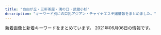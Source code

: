 ```yaml
---
title: "自由が丘・三軒茶屋・溝の口・武蔵小杉"
description: "キーワード別にの巨乳アジアン・チャイナエステ嬢情報をまとめました。"
---
```


新着画像と新着キーワードをまとめています。
2021年06月06日の情報です。

<DmmAffiliateIns />
<KeywordTable
  shops={
    [
    {
        "img_links": [
            "http://aosora.work/images/3.jpg",
            "http://aosora.work/staff/risa.jpg",
            "http://aosora.work/img/yu2.jpg",
            "http://aosora.work/staff/karen.jpg",
            "http://aosora.work/images/8.jpg",
            "http://aosora.work/img/hina2.jpg",
            "http://aosora.work/images/5.jpg",
            "http://aosora.work/images/s2.jpg",
            "http://aosora.work/staff/yu.jpg",
            "http://aosora.work/img/momo2.jpg",
            "http://aosora.work/staff/hina.jpg",
            "http://aosora.work/img/yu1.jpg",
            "http://aosora.work/img/risa1.jpg",
            "http://aosora.work/staff/momo.jpg",
            "http://aosora.work/images/mobile.png",
            "http://aosora.work/images/sys2.jpg",
            "http://aosora.work/images/int1.png",
            "http://aosora.work/images/staff_t.png",
            "http://aosora.work/img/miya1.jpg",
            "http://aosora.work/images/7.jpg",
            "http://aosora.work/img/ayumi1.jpg",
            "http://aosora.work/staff/sora.jpg",
            "http://aosora.work/img/karen1.jpg",
            "http://aosora.work/staff/ayumi.jpg",
            "http://aosora.work/staff/miya.jpg",
            "http://aosora.work/images/1.jpg",
            "http://aosora.work/images/2.jpg",
            "http://aosora.work/images/4.jpg",
            "http://aosora.work/images/sys1.jpg",
            "http://aosora.work/images/interior_t.png",
            "http://aosora.work/img/sora2.jpg",
            "http://aosora.work/img/momo1.jpg",
            "http://aosora.work/images/s1.jpg",
            "http://aosora.work/img/hina1.jpg",
            "http://aosora.work/images/sys3.png",
            "http://aosora.work/images/news.png",
            "http://aosora.work/images/6.jpg",
            "http://aosora.work/img/karen2.jpg",
            "http://aosora.work/images/head.jpg",
            "http://aosora.work/images/int2.png",
            "http://aosora.work/images/s1.png",
            "http://aosora.work/img/sora1.jpg"
        ],
        "url": "http://aosora.work/",
        "keywords": {},
        "station": "\u4e09\u8ed2\u8336\u5c4b\u99c5\u5357\u53e3",
        "name": "\u9752\u7a7a"
    },
    {
        "keywords": {
            "C": 14
        },
        "station": "\u81ea\u7531\u304c\u4e18\u99c5\u5357\u53e3",
        "url": "http://ms-rlx.com/",
        "img_links": [
            "http://ms-rlx.com/img/msgbtn.png",
            "http://ms-rlx.com/i/files/homeimg.jpg",
            "http://ms-rlx.com/staff/ringo/01.jpg",
            "http://ms-rlx.com/staff/momo/01mb.jpg",
            "http://ms-rlx.com/staff/sachan/01mb.jpg",
            "http://ms-rlx.com/staff/momo/01.jpg",
            "http://ms-rlx.com/staff/ringo/01mb.jpg",
            "http://ms-rlx.com/img/ttl_staff.png",
            "http://ms-rlx.com/staff/milk/01mb.jpg",
            "http://ms-rlx.com/pic/head.png",
            "http://ms-rlx.com/img/ttl_rec.png",
            "http://ms-rlx.com/staff/ruri/01.jpg",
            "http://ms-rlx.com/img/ttl_mobile.png",
            "http://ms-rlx.com/staff/milk/01.jpg",
            "http://ms-rlx.com/img/access/road01.jpg",
            "http://ms-rlx.com/staff/ruri/01mb.jpg",
            "http://ms-rlx.com/img/youtube.jpg",
            "http://ms-rlx.com/img/ttl_concept.png",
            "http://ms-rlx.com/img/access/road02.jpg",
            "http://ms-rlx.com/img/access/road03.jpg",
            "http://ms-rlx.com/img/att.png",
            "http://ms-rlx.com/staff/sachan/01.jpg",
            "http://ms-rlx.com/img/ttl_tnew.png"
        ],
        "name": "\u697d\u697d\u5c4b"
    },
    {
        "url": "http://www.jojo.mensnv.com/",
        "keywords": {
            "\u30bb\u30af\u30b7\u30fc": 1,
            "86": 12,
            "88": 3,
            "85": 9,
            "D": 18,
            "84": 6,
            "C": 3
        },
        "img_links": [
            "http://www.jojo.mensnv.com/images/mobile.jpg",
            "http://www.jojo.mensnv.com/files/004-03.jpg",
            "http://www.jojo.mensnv.com/files/009-03.jpg",
            "http://www.jojo.mensnv.com/images/coverGirlParts.png",
            "http://www.jojo.mensnv.com/files/011-03.jpg",
            "http://www.jojo.mensnv.com/files/003-03.jpg",
            "http://www.jojo.mensnv.com/images/tel.png",
            "http://www.jojo.mensnv.com/files/012-03.jpg",
            "http://www.jojo.mensnv.com/files/005-02.jpg",
            "http://www.jojo.mensnv.com/images/showCover.png",
            "http://www.jojo.mensnv.com/files/006-03.jpg",
            "http://www.jojo.mensnv.com/files/002-02.jpg",
            "http://www.jojo.mensnv.com/images/slider/03.jpg",
            "http://www.jojo.mensnv.com/images/backlistbtn.png",
            "http://www.jojo.mensnv.com/files/002-03.jpg",
            "http://www.jojo.mensnv.com/files/006.jpg",
            "http://www.jojo.mensnv.com/files/012.jpg",
            "http://www.jojo.mensnv.com/files/013-03.jpg",
            "http://www.jojo.mensnv.com/files/005-03.jpg",
            "http://www.jojo.mensnv.com/images/slider/01.jpg",
            "http://www.jojo.mensnv.com/files/002.jpg",
            "http://www.jojo.mensnv.com/files/001.jpg",
            "http://www.jojo.mensnv.com/files/005.jpg",
            "http://www.jojo.mensnv.com/files/010-03.jpg",
            "http://www.jojo.mensnv.com/files/010.jpg",
            "http://www.jojo.mensnv.com/files/003-02.jpg",
            "http://www.jojo.mensnv.com/files/007-02.jpg",
            "http://www.jojo.mensnv.com/files/004.jpg",
            "http://www.jojo.mensnv.com/images/slider/02.jpg",
            "http://www.jojo.mensnv.com/files/003.jpg",
            "http://www.jojo.mensnv.com/files/004-02.jpg",
            "http://www.jojo.mensnv.com/files/006-02.jpg",
            "http://www.jojo.mensnv.com/files/007-03.jpg",
            "http://www.jojo.mensnv.com/files/009-02.jpg",
            "http://www.jojo.mensnv.com/files/009.jpg",
            "http://www.jojo.mensnv.com/files/014-03.jpg",
            "http://www.jojo.mensnv.com/files/013-02.jpg",
            "http://www.jojo.mensnv.com/files/011-02.jpg",
            "http://www.jojo.mensnv.com/files/014.jpg",
            "http://www.jojo.mensnv.com/files/001-03.jpg",
            "http://www.jojo.mensnv.com/files/012-02.jpg",
            "http://www.jojo.mensnv.com/files/013.jpg",
            "http://www.jojo.mensnv.com/files/011.jpg",
            "http://www.jojo.mensnv.com/files/014-02.jpg",
            "http://www.jojo.mensnv.com/files/010-02.jpg",
            "http://www.jojo.mensnv.com/files/001-02.jpg",
            "http://www.jojo.mensnv.com/files/007.jpg"
        ],
        "name": "JoJo",
        "station": "\u4e09\u8ed2\u8336\u5c4b\u99c5\u5357\u53e3"
    },
    {
        "station": "\u4e8c\u5b50\u7389\u5ddd\u99c5\u897f\u53e3",
        "keywords": {
            "85": 1,
            "C": 12,
            "86": 4,
            "D": 5
        },
        "url": "http://www.bilibiailei.xyz/",
        "name": "NICE\uff5e\u30ca\u30a4\u30b9",
        "img_links": [
            "http://www.bilibiailei.xyz/uploads/210522/1-210522104521Z1.jpg",
            "http://www.bilibiailei.xyz/style/images/girl-z1.jpg",
            "http://www.bilibiailei.xyz/style/images/dt.jpg",
            "http://www.bilibiailei.xyz/uploads/210522/1-210522104GJ01.jpg",
            "http://www.bilibiailei.xyz/style/images/end.jpg",
            "http://www.bilibiailei.xyz/style/images/bj3.png",
            "http://www.bilibiailei.xyz/style/images/room2.jpg",
            "http://www.bilibiailei.xyz/style/images/girl-z2.jpg",
            "http://www.bilibiailei.xyz/uploads/210522/1-210522104635540.jpg",
            "http://www.bilibiailei.xyz/html/dianna_jing/images/room5.jpg",
            "http://www.bilibiailei.xyz/style/images/top.png",
            "http://www.bilibiailei.xyz/uploads/210522/1-210522104K59A.jpg",
            "http://www.bilibiailei.xyz/uploads/210522/1-210522104601529.jpg",
            "http://www.bilibiailei.xyz/style/images/room1.jpg",
            "http://www.bilibiailei.xyz/style/images/room3.jpg",
            "http://www.bilibiailei.xyz/style/images/room4.jpg",
            "http://www.bilibiailei.xyz/style/images/staff_line.png",
            "http://www.bilibiailei.xyz/style/images/mobile.jpg"
        ]
    },
    {
        "keywords": {},
        "name": "\u767d\u3044\u604b\u4eba",
        "img_links": [
            "http://www.koibito.mensest.com/images/nav-004.png",
            "http://www.koibito.mensest.com/images/nav-001.png",
            "http://www.koibito.mensest.com/photo_news/upimg/3177860b72abf9184e_2.jpg",
            "http://www.koibito.mensest.com/images/nav-005.png",
            "http://www.koibito.mensest.com/photo_news/upimg/3177860b72abf9184e_0.jpg",
            "http://www.koibito.mensest.com/files/002.jpg",
            "http://www.koibito.mensest.com/images/nav-002.png",
            "http://www.koibito.mensest.com/images/top02-left.png",
            "http://www.koibito.mensest.com/photo_news/upimg/3177860b72abf9184e_1.jpg",
            "http://www.koibito.mensest.com/files/003.jpg",
            "http://www.koibito.mensest.com/images/top01.png",
            "http://www.koibito.mensest.com/images/nav-006.png",
            "http://www.koibito.mensest.com/images/nav-003.png",
            "http://www.koibito.mensest.com/images/top003.png",
            "http://www.koibito.mensest.com/images/tel.png",
            "http://www.koibito.mensest.com/images/osusume01.png",
            "http://www.koibito.mensest.com/files/001.jpg"
        ],
        "url": "http://www.koibito.mensest.com/",
        "station": "\u4e09\u8ed2\u8336\u5c4b\u99c5\u5357\u53e3B"
    },
    {
        "station": "\u5b66\u82b8\u5927\u5b66\u99c5\u897f\u53e3",
        "url": "http://clair.work/",
        "img_links": [
            "http://clair.work/staff/ayaka1.jpg",
            "http://clair.work/images/recruit/point_09.png",
            "http://clair.work/images/recruit/point_08.png",
            "http://clair.work/images/recruit/nagare_06.png",
            "http://clair.work/staff/humi2.jpg",
            "http://clair.work/images/trigger.jpg",
            "http://clair.work/images/icon_ranking_02.png",
            "http://clair.work/images/icon_new.png",
            "http://clair.work/images/sw_home.png",
            "http://clair.work/images/recruit/nagare_05.png",
            "http://clair.work/images/recruit/nagare_02.jpg",
            "http://clair.work/images/no_image.jpg",
            "http://clair.work/images/mainvisual_01.jpg",
            "http://clair.work/images/icon_ranking_01.png",
            "http://clair.work/images/mainvisual_01_s.jpg",
            "http://clair.work/images/sw_tel.png",
            "http://clair.work/images/mainvisual_02.jpg",
            "http://clair.work/images/recruit/sp_mainvisual.jpg",
            "http://clair.work/staff/kasumi1.jpg",
            "http://clair.work/images/icon_ranking_03.png",
            "http://clair.work/images/head_therapist.jpg",
            "http://clair.work/images/recruit/nagare_01.jpg",
            "http://clair.work/images/recruit/nagare_07.png",
            "http://clair.work/images/icon_ranking_04.png",
            "http://clair.work/images/recruit/point_06.png",
            "http://clair.work/staff/humi1.jpg",
            "http://clair.work/images/recruit/point_03.png",
            "http://clair.work/images/recruit/point_04.png",
            "http://clair.work/staff/mayu1.jpg",
            "http://clair.work/images/head_interior.jpg",
            "http://clair.work/images/recruit/req_03.jpg",
            "http://clair.work/staff/yua1.jpg",
            "http://clair.work/images/recruit/nagare_03.jpg",
            "http://clair.work/images/recruit/message_03.png",
            "http://clair.work/images/recruit/point_05.png",
            "http://clair.work/images/mainvisual_02_s.jpg",
            "http://clair.work/images/icon_ranking_05.png",
            "http://clair.work/images/recruit/point_07.png"
        ],
        "keywords": {
            "E": 2,
            "D": 4,
            "C": 4
        },
        "name": "Clair \uff5e\u30af\u30ec\u30fc\u30eb\uff5e"
    },
    {
        "station": "\u4e09\u8ed2\u8336\u5c4b\u99c5\u5357\u53e3",
        "img_links": [
            "http://www.esthe.esraku.com/images/m1.jpg",
            "http://www.esthe.esraku.com/files/005.jpg",
            "http://www.esthe.esraku.com/files/002.jpg",
            "http://www.esthe.esraku.com/files/004.jpg",
            "http://www.esthe.esraku.com/images/s_message.png",
            "http://www.esthe.esraku.com/images/m3.jpg",
            "http://www.esthe.esraku.com/files/006.jpg",
            "http://www.esthe.esraku.com/images/s_top_therapist.png",
            "http://www.esthe.esraku.com/images/s_pickup.png",
            "http://www.esthe.esraku.com/images/slider-img002.jpg",
            "http://www.esthe.esraku.com/images/m6.jpg",
            "http://www.esthe.esraku.com/images/m2.jpg",
            "http://www.esthe.esraku.com/images/m4.jpg",
            "http://www.esthe.esraku.com/files/003.jpg",
            "http://www.esthe.esraku.com/images/slider-img001.jpg",
            "http://www.esthe.esraku.com/images/s_news.png",
            "http://www.esthe.esraku.com/files/001.jpg"
        ],
        "name": "\u53f0\u6e7e\u30a8\u30b9\u30c6",
        "url": "http://www.esthe.esraku.com/",
        "keywords": {
            "D": 40,
            "88": 8,
            "85": 8,
            "E": 8,
            "91": 8,
            "87": 16,
            "86": 8
        }
    },
    {
        "keywords": {
            "C": 2
        },
        "station": "\u5b66\u82b8\u5927\u5b66\u99c5\u6771\u53e3",
        "name": "\u5fc3\u697d",
        "url": "http://ms-shinraku.com/",
        "img_links": [
            "http://ms-shinraku.com/staff/kanako/01.jpg",
            "http://ms-shinraku.com/staff/ayumi/01.jpg",
            "http://ms-shinraku.com/img/ttl_staff.png",
            "http://ms-shinraku.com/pic/topimg1.jpg",
            "http://ms-shinraku.com/staff/ran/01.jpg",
            "http://ms-shinraku.com/pic/topimg2.jpg",
            "http://ms-shinraku.com/img/foot.png",
            "http://ms-shinraku.com/staff/momoka/01.jpg",
            "http://ms-shinraku.com/staff/mari/01.jpg",
            "http://ms-shinraku.com/i/files/homeimg.jpg",
            "http://ms-shinraku.com/pic/head.jpg",
            "http://ms-shinraku.com/staff/yuki/01.jpg"
        ]
    },
    {
        "img_links": [
            "http://b-berry.work/images/ac1.jpg",
            "http://b-berry.work/images/3.jpg",
            "http://b-berry.work/img/maya1.jpg",
            "http://b-berry.work/images/ac2.jpg",
            "http://b-berry.work/images/int1.jpg",
            "http://b-berry.work/images/news.jpg",
            "http://b-berry.work/images/head.jpg",
            "http://b-berry.work/images/1.jpg",
            "http://b-berry.work/staff/yuri.jpg",
            "http://b-berry.work/img/mona1.jpg",
            "http://b-berry.work/images/tg.jpg",
            "http://b-berry.work/images/rec1.jpg",
            "http://b-berry.work/images/2.jpg",
            "http://b-berry.work/images/sys.jpg",
            "http://b-berry.work/images/staff_t.jpg",
            "http://b-berry.work/images/interior_t.jpg",
            "http://b-berry.work/staff/mona.jpg",
            "http://b-berry.work/images/int2.jpg",
            "http://b-berry.work/staff/maya.jpg",
            "http://b-berry.work/images/s1.png",
            "http://b-berry.work/images/rec2.jpg",
            "http://b-berry.work/img/yuri1.jpg"
        ],
        "name": "\u30d6\u30eb\u30fc\u30d9\u30ea\u30fc",
        "keywords": {},
        "station": "\u81ea\u7531\u304c\u4e18\u99c5\u5317\u53e3",
        "url": "http://b-berry.work/"
    },
    {
        "url": "http://www.es-flower.link/",
        "keywords": {},
        "img_links": [
            "http://www.es-flower.link/images/1.jpg",
            "http://www.es-flower.link/images/ta.jpg",
            "http://www.es-flower.link/sp/images/time.jpg",
            "http://www.es-flower.link/sp/menu/staff.jpg",
            "http://www.es-flower.link/images/3.jpg",
            "http://www.es-flower.link/sp/img/koyuki1.jpg",
            "http://www.es-flower.link/images/interior_t.jpg",
            "http://www.es-flower.link/sp/images/sys2.jpg",
            "http://www.es-flower.link/sp/images/sisu_t.jpg",
            "http://www.es-flower.link/images/7.jpg",
            "http://www.es-flower.link/sp/images/head.png",
            "http://www.es-flower.link/sp/menu/interior.jpg",
            "http://www.es-flower.link/images/head.jpg",
            "http://www.es-flower.link/sp/images/5.jpg",
            "http://www.es-flower.link/images/int1.png",
            "http://www.es-flower.link/sp/images/newsb.png",
            "http://www.es-flower.link/images/staff_t.jpg",
            "http://www.es-flower.link/sp/images/int2.jpg",
            "http://www.es-flower.link/img/huyumi1.jpg",
            "http://www.es-flower.link/sp/images/1.jpg",
            "http://www.es-flower.link/images/rec2.jpg",
            "http://www.es-flower.link/sp/images/top.jpg",
            "http://www.es-flower.link/img/yume1.jpg",
            "http://www.es-flower.link/images/2.jpg",
            "http://www.es-flower.link/images/sys.png",
            "http://www.es-flower.link/sp/images/sys3.jpg",
            "http://www.es-flower.link/sp/img/huyumi1.jpg",
            "http://www.es-flower.link/sp/images/sys1.jpg",
            "http://www.es-flower.link/images/rec1.png",
            "http://www.es-flower.link/sp/images/interior_t.jpg",
            "http://www.es-flower.link/images/6.jpg",
            "http://www.es-flower.link/sp/img/arisa1.jpg",
            "http://www.es-flower.link/img/yuyu1.jpg",
            "http://www.es-flower.link/sp/images/2.jpg",
            "http://www.es-flower.link/images/info.jpg",
            "http://www.es-flower.link/sp/images/staff_t.jpg",
            "http://www.es-flower.link/images/news.jpg",
            "http://www.es-flower.link/img/mizuki1.jpg",
            "http://www.es-flower.link/sp/menu/top.jpg",
            "http://www.es-flower.link/sp/images/7.jpg",
            "http://www.es-flower.link/img/nene1.jpg",
            "http://www.es-flower.link/sp/images/int1.jpg",
            "http://www.es-flower.link/sp/img/mizuki1.jpg",
            "http://www.es-flower.link/images/int2.png",
            "http://www.es-flower.link/sp/images/6.jpg",
            "http://www.es-flower.link/images/5.jpg",
            "http://www.es-flower.link/img/arisa1.jpg",
            "http://www.es-flower.link/sp/images/rec2.jpg",
            "http://www.es-flower.link/images/mobile.jpg",
            "http://www.es-flower.link/sp/images/news.jpg",
            "http://www.es-flower.link/img/koyuki1.jpg",
            "http://www.es-flower.link/sp/images/4.jpg",
            "http://www.es-flower.link/sp/images/sisu.jpg",
            "http://www.es-flower.link/sp/images/tel.jpg",
            "http://www.es-flower.link/sp/images/3.jpg",
            "http://www.es-flower.link/sp/images/footer.jpg",
            "http://www.es-flower.link/sp/images/pc.jpg",
            "http://www.es-flower.link/sp/images/rec1.jpg",
            "http://www.es-flower.link/sp/images/rec3.jpg",
            "http://www.es-flower.link/images/4.jpg",
            "http://www.es-flower.link/sp/img/yume1.jpg",
            "http://www.es-flower.link/sp/images/ac1.jpg",
            "http://www.es-flower.link/sp/img/nene1.jpg",
            "http://www.es-flower.link/images/sm.jpg",
            "http://www.es-flower.link/sp/img/yuyu1.jpg"
        ],
        "name": "\u6625\u306e\u604b",
        "station": "\u81ea\u7531\u304c\u4e18\u99c5\u5317\u53e3"
    },
    {
        "station": "\u4e09\u8ed2\u8336\u5c4b\u99c5\u5317\u53e3B",
        "name": "Sexy Girl",
        "keywords": {
            "D": 6,
            "85": 2,
            "87": 6,
            "\u30bb\u30af\u30b7\u30fc": 31,
            "C": 20,
            "86": 2,
            "88": 2
        },
        "url": "http://www.hanamizuki.esturl.com/",
        "img_links": [
            "http://www.hanamizuki.esturl.com/img/header03.png",
            "http://www.hanamizuki.esturl.com/img/pickup.jpg",
            "http://www.hanamizuki.esturl.com/img/ttl_info.png",
            "http://www.hanamizuki.esturl.com/img/btn_side_mobile.jpg",
            "http://www.hanamizuki.esturl.com/img/btn_blog.png",
            "http://www.hanamizuki.esturl.com/files/001.jpg",
            "http://www.hanamizuki.esturl.com/img/goback.jpg",
            "http://www.hanamizuki.esturl.com/files/002.jpg",
            "http://www.hanamizuki.esturl.com/files/003.jpg",
            "http://www.hanamizuki.esturl.com/files/004.jpg",
            "http://www.hanamizuki.esturl.com/img/ttl_news.png",
            "http://www.hanamizuki.esturl.com/files/005.jpg",
            "http://www.hanamizuki.esturl.com/files/006.jpg"
        ]
    },
    {
        "img_links": [
            "http://www.wqiowaz.site/uploads/201008/1-20100Q55403531.jpg",
            "http://www.wqiowaz.site/uploads/200629/1-200629103142X4.jpg",
            "http://www.wqiowaz.site/picture/m-top003.jpg",
            "http://www.wqiowaz.site/uploads/200629/1-200629103204442.jpg",
            "http://www.wqiowaz.site/uploads/210526/1-210526124249116.jpg",
            "http://www.wqiowaz.site/uploads/200914/1-20091416442NT.jpg",
            "http://www.wqiowaz.site/picture/m-top004.jpg",
            "http://www.wqiowaz.site/picture/foot01.jpg",
            "http://www.wqiowaz.site/uploads/200914/1-200914164443K1.jpg",
            "http://www.wqiowaz.site/uploads/200629/1-200629103104120.jpg",
            "http://www.wqiowaz.site/uploads/201008/1-20100Q5550EL.jpg",
            "http://www.wqiowaz.site/uploads/201008/1-20100Q5541T55.jpg",
            "http://www.wqiowaz.site/uploads/200630/1-200630094K4325.jpg",
            "http://www.wqiowaz.site/uploads/200630/1-200630094H5294.jpg",
            "http://www.wqiowaz.site/picture/call.png",
            "http://www.wqiowaz.site/picture/m-head01.jpg",
            "http://www.wqiowaz.site/uploads/201008/1-20100Q55522V7.jpg",
            "http://www.wqiowaz.site/uploads/210526/1-210526124221D7.jpg",
            "http://www.wqiowaz.site/picture/cam-01.jpg"
        ],
        "url": "http://www.wqiowaz.site/",
        "station": "\u7528\u8cc0\u99c5\u6771\u53e3",
        "keywords": {
            "84": 2,
            "D": 4,
            "86": 1,
            "F": 4,
            "94": 5
        },
        "name": "Sweet"
    },
    {
        "url": "http://www.miyuki.es-relax.info/",
        "keywords": {},
        "img_links": [
            "http://www.miyuki.es-relax.info/images/sp01.jpg",
            "http://www.miyuki.es-relax.info/gals/yuki1.jpg",
            "http://www.miyuki.es-relax.info/images/info2.jpg",
            "http://www.miyuki.es-relax.info/images/kp01.jpg",
            "http://www.miyuki.es-relax.info/gals/yuri1.jpg",
            "http://www.miyuki.es-relax.info/gals/nana1.jpg",
            "http://www.miyuki.es-relax.info/images/sp03.jpg",
            "http://www.miyuki.es-relax.info/images/yoyaku.png",
            "http://www.miyuki.es-relax.info/images/info3.jpg",
            "http://www.miyuki.es-relax.info/images/info1.jpg",
            "http://www.miyuki.es-relax.info/images/info4.jpg",
            "http://www.miyuki.es-relax.info/images/sp02.jpg"
        ],
        "station": "\u5927\u5ca1\u5c71\u99c5",
        "name": "\u30de\u30c3\u30b5\u30fc\u30b8\u306e\u66d9"
    },
    {
        "img_links": [
            "http://www.mikaeribijin.esturl.com/images/mobile.png",
            "http://www.mikaeribijin.esturl.com/files/003.jpg",
            "http://www.mikaeribijin.esturl.com/images/shop/shop03.jpg",
            "http://www.mikaeribijin.esturl.com/images/top_sche.png",
            "http://www.mikaeribijin.esturl.com/images/girl-z2.jpg",
            "http://www.mikaeribijin.esturl.com/files/001-02.jpg",
            "http://www.mikaeribijin.esturl.com/images/shop/shop04.jpg",
            "http://www.mikaeribijin.esturl.com/files/004-02.jpg",
            "http://www.mikaeribijin.esturl.com/images/girl-z1.jpg",
            "http://www.mikaeribijin.esturl.com/images/line-yoyaku.jpg",
            "http://www.mikaeribijin.esturl.com/images/information.png",
            "http://www.mikaeribijin.esturl.com/files/004.jpg",
            "http://www.mikaeribijin.esturl.com/images/shop/shop01.jpg",
            "http://www.mikaeribijin.esturl.com/files/001.jpg",
            "http://www.mikaeribijin.esturl.com/files/002-02.jpg",
            "http://www.mikaeribijin.esturl.com/images/bj3.png",
            "http://www.mikaeribijin.esturl.com/images/line.jpg",
            "http://www.mikaeribijin.esturl.com/images/staff_line.png",
            "http://www.mikaeribijin.esturl.com/images/link_line.png",
            "http://www.mikaeribijin.esturl.com/files/003-02.jpg",
            "http://www.mikaeribijin.esturl.com/images/top.png",
            "http://www.mikaeribijin.esturl.com/images/shop/shop02.jpg",
            "http://www.mikaeribijin.esturl.com/files/002.jpg"
        ],
        "keywords": {
            "88": 2,
            "87": 2,
            "C": 1,
            "D": 3
        },
        "station": "\u90fd\u7acb\u5927\u5b66\u99c5",
        "url": "http://www.mikaeribijin.esturl.com/",
        "name": "\u898b\u8fd4\u308a\u7f8e\u4eba"
    },
    {
        "station": "\u99d2\u6ca2\u5927\u5b66\u99c5\u99d2\u6ca2\u516c\u5712\u53e3",
        "keywords": {},
        "img_links": [
            "http://esthegt.xyz/ymd/images/button-2.png",
            "http://esthegt.xyz/ymd/images/button-4.png",
            "http://esthegt.xyz/ymd/girl/7.jpg",
            "http://esthegt.xyz/ymd/girl/9.jpg",
            "http://esthegt.xyz/ymd/images/button-5.png",
            "http://esthegt.xyz/ymd/images/tt.png",
            "http://esthegt.xyz/ymd/girl/12.jpg",
            "http://esthegt.xyz/ymd/images/button-6.png",
            "http://esthegt.xyz/ymd/images/button-1.png",
            "http://esthegt.xyz/ymd/images/call.png",
            "http://esthegt.xyz/ymd/girl/11.jpg",
            "http://esthegt.xyz/ymd/girl/10.jpg",
            "http://esthegt.xyz/ymd/girl/8.jpg",
            "http://esthegt.xyz/ymd/images/button-3.png"
        ],
        "url": "http://esthegt.xyz/ymd/",
        "name": "\u5922\u898b\u5802"
    },
    {
        "keywords": {},
        "url": "http://annex-jp.info/",
        "station": "\u81ea\u7531\u304c\u4e18\u99c5\u5317\u53e3",
        "name": "\u305f\u3093\u307d\u307d",
        "img_links": [
            "http://www.annex-jp.info/i/img/yoho.jpg",
            "http://annex-jp.info/images/mari.jpg",
            "http://www.annex-jp.info/i/img/mari.jpg",
            "http://www.annex-jp.info/i/img/riri.jpg",
            "http://annex-jp.info/images/riri.jpg",
            "http://www.annex-jp.info/i/img/nana.jpg",
            "http://annex-jp.info/images/kp-info.jpg",
            "http://annex-jp.info/images/info.png",
            "http://www.annex-jp.info/i/img/sayuri.jpg",
            "http://annex-jp.info/images/nana.jpg",
            "http://www.annex-jp.info/i/img/mayumi.jpg",
            "http://annex-jp.info/images/sayuri.jpg",
            "http://annex-jp.info/images/mayumi.jpg",
            "http://annex-jp.info/images/yoho.jpg"
        ]
    },
    {
        "station": "\u4e8c\u5b50\u7389\u5ddd\u99c5\u6771\u53e3",
        "keywords": {},
        "url": "https://ohbay.relaxjp.com/",
        "img_links": [
            "https://ohbay.relaxjp.com/css/staff/staff03.jpg",
            "https://ohbay.relaxjp.com/css/top02.jpg",
            "https://ohbay.relaxjp.com/css/staff/staff04.jpg",
            "https://ohbay.relaxjp.com/css/top03.jpg",
            "https://ohbay.relaxjp.com/css/top0001.jpg",
            "https://ohbay.relaxjp.com/css/osusume001.jpg",
            "https://ohbay.relaxjp.com/images/call.png",
            "https://ohbay.relaxjp.com/css/osusume02.jpg",
            "https://ohbay.relaxjp.com/css/foot.jpg",
            "https://ohbay.relaxjp.com/css/staff/staff01.jpg",
            "https://ohbay.relaxjp.com/css/osusume03.jpg",
            "https://ohbay.relaxjp.com/css/m-head.jpg",
            "https://ohbay.relaxjp.com/css/staff/staff02.jpg"
        ],
        "name": "Oh Baby"
    },
    {
        "name": "\u661f\u306e\u8f1d\u304d",
        "url": "http://kagayaki.jpn.cm/",
        "img_links": [
            "http://kagayaki.jpn.cm/photos/sites/35/2016/11/11.jpg",
            "http://kagayaki.jpn.cm/images/top.jpg",
            "http://kagayaki.jpn.cm/images/room1.jpg",
            "http://kagayaki.jpn.cm/images/mobile2.jpg",
            "http://kagayaki.jpn.cm/photos/sites/35/2016/08/staff32.jpg",
            "http://kagayaki.jpn.cm/images/room2.jpg",
            "http://kagayaki.jpn.cm/images/room3.jpg",
            "http://kagayaki.jpn.cm/photos/sites/35/2016/09/637893871729784570.jpg",
            "http://kagayaki.jpn.cm/images/room5.jpg",
            "http://kagayaki.jpn.cm/images/mobile.jpg",
            "http://kagayaki.jpn.cm/photos/sites/35/2016/11/12.jpg",
            "http://kagayaki.jpn.cm/images/girl-z2.jpg",
            "http://kagayaki.jpn.cm/photos/sites/35/2017/11/2017110107513579.jpg",
            "http://kagayaki.jpn.cm/photos/sites/35/2016/11/1.jpg",
            "http://kagayaki.jpn.cm/images/room4.jpg",
            "http://kagayaki.jpn.cm/photos/sites/35/2019/09/2019092518230998.jpg",
            "http://kagayaki.jpn.cm/photos/sites/35/2020/10/2020100418535814.jpg",
            "http://kagayaki.jpn.cm/images/end1.jpg",
            "http://kagayaki.jpn.cm/photos/sites/35/2016/08/staff3.jpg",
            "http://kagayaki.jpn.cm/images/staff_line.png",
            "http://kagayaki.jpn.cm/images/staff0.jpg",
            "http://kagayaki.jpn.cm/images/room6.jpg",
            "http://kagayaki.jpn.cm/images/girl-z1.jpg",
            "http://kagayaki.jpn.cm/images/bj3.png"
        ],
        "keywords": {
            "C": 17,
            "D": 6,
            "86": 5,
            "87": 2,
            "E": 1,
            "84": 1
        },
        "station": "\u4e09\u8ed2\u8336\u5c4b\u99c5\u5317\u53e3"
    },
    {
        "keywords": {},
        "img_links": [],
        "url": "https://haruya.xyz.mn/",
        "name": "\u6625\u5c4b",
        "station": "\u4e8c\u5b50\u7389\u5ddd\u99c5\u897f\u53e3"
    },
    {
        "url": "http://tennshinonamida.xyz/",
        "img_links": [
            "http://tennshinonamida.xyz/style/images/no1.png",
            "http://tennshinonamida.xyz/uploads/210528/1-21052QP223a5.jpg",
            "http://tennshinonamida.xyz/style/images/no2.png",
            "http://tennshinonamida.xyz/style/images/s_pickup.png",
            "http://tennshinonamida.xyz/style/images/line.png",
            "http://tennshinonamida.xyz/style/images/room2.jpg",
            "http://tennshinonamida.xyz/uploads/210528/1-21052QP143X6.jpg",
            "http://tennshinonamida.xyz/uploads/210528/1-21052QKQ92U.jpg",
            "http://tennshinonamida.xyz/style/images/room4.jpg",
            "http://tennshinonamida.xyz/uploads/210531/1-2105311U2252S.jpg",
            "http://tennshinonamida.xyz/uploads/210528/1-21052QP113R4.jpg",
            "http://tennshinonamida.xyz/uploads/210531/1-2105311U2351U.jpg",
            "http://tennshinonamida.xyz/style/images/room3.jpg",
            "http://tennshinonamida.xyz/uploads/210531/1-2105311U2103W.jpg",
            "http://tennshinonamida.xyz/uploads/210528/1-21052QP024496.jpg",
            "http://tennshinonamida.xyz/style/images/s_news.png",
            "http://tennshinonamida.xyz/style/images/s_newface.png",
            "http://tennshinonamida.xyz/style/images/s_ranking.png",
            "http://tennshinonamida.xyz/style/images/room1.jpg",
            "http://tennshinonamida.xyz/style/images/s_staff.png"
        ],
        "name": "COCO\u30fb\u7652",
        "keywords": {
            "85": 18,
            "C": 12,
            "D": 18
        },
        "station": "\u4e8c\u5b50\u7389\u5ddd\u99c5\u897f\u53e3"
    },
    {
        "url": "http://www.brilliance.mesthe.com/",
        "keywords": {
            "85": 2,
            "87": 1,
            "D": 3,
            "86": 2,
            "C": 2
        },
        "name": "\u30d6\u30ea\u30ea\u30a2\u30f3\u30b9",
        "img_links": [
            "http://www.brilliance.mesthe.com/images/new3.png",
            "http://www.brilliance.mesthe.com/files/002-02.jpg",
            "http://www.brilliance.mesthe.com/images/tel.png",
            "http://www.brilliance.mesthe.com/images/s1.jpg",
            "http://www.brilliance.mesthe.com/images/zi_massage.png",
            "http://www.brilliance.mesthe.com/files/005.jpg",
            "http://www.brilliance.mesthe.com/files/001-03.jpg",
            "http://www.brilliance.mesthe.com/images/shop/shop03.jpg",
            "http://www.brilliance.mesthe.com/images/s2.jpg",
            "http://www.brilliance.mesthe.com/images/xian.png",
            "http://www.brilliance.mesthe.com/files/002-03.jpg",
            "http://www.brilliance.mesthe.com/images/pick.png",
            "http://www.brilliance.mesthe.com/files/003-02.jpg",
            "http://www.brilliance.mesthe.com/images/service.png",
            "http://www.brilliance.mesthe.com/images/shop/shop01.jpg",
            "http://www.brilliance.mesthe.com/files/003.jpg",
            "http://www.brilliance.mesthe.com/images/shop/shop04.jpg",
            "http://www.brilliance.mesthe.com/images/new1.png",
            "http://www.brilliance.mesthe.com/images/main_top.png",
            "http://www.brilliance.mesthe.com/images/shop/shop02.jpg",
            "http://www.brilliance.mesthe.com/files/002.jpg",
            "http://www.brilliance.mesthe.com/files/004.jpg",
            "http://www.brilliance.mesthe.com/files/005-03.jpg",
            "http://www.brilliance.mesthe.com/files/005-02.jpg",
            "http://www.brilliance.mesthe.com/images/s3.jpg",
            "http://www.brilliance.mesthe.com/images/infotiao1.jpg",
            "http://www.brilliance.mesthe.com/files/003-03.jpg",
            "http://www.brilliance.mesthe.com/images/maga.jpg",
            "http://www.brilliance.mesthe.com/images/zi_staff.png",
            "http://www.brilliance.mesthe.com/images/main_bottom.png",
            "http://www.brilliance.mesthe.com/files/001-02.jpg",
            "http://www.brilliance.mesthe.com/files/004-02.jpg",
            "http://www.brilliance.mesthe.com/files/001.jpg",
            "http://www.brilliance.mesthe.com/files/004-03.jpg"
        ],
        "station": "\u4e09\u8ed2\u8336\u5c4b\u99c5\u4e16\u7530\u8c37\u901a\u308a\u53e3"
    }
]
}
/>
<DmmAffiliateScript />

